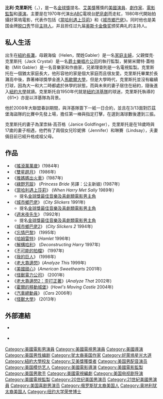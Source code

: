 {{noteTA
|T=zh-hans:比利·克里斯托;zh-hk:比利·基斯度;zh-tw:比利·克里斯托;
|G1=Movie
|1=zh-hans:比利·克里斯托;zh-hk:比利·基斯度;zh-tw:比利·克里斯托;
}}
{{Infobox comedian <!-- for individuals - see Template:Infobox comedian for usage -->
| name                 = 比利·克里斯托
| image                = Billycrystal.JPG
| image_size           = 
| alt                  = 
| caption              = 
| pseudonym            = 
| birth_name           = William Jacob Crystal
| birth_date           = {{birth date and age|1948|3|14}}
| birth_place          = {{flagicon|USA}} [[美國|美國]][[紐約|紐約]][[長灘|長灘]]
| death_date           = 
| death_place          = 
| medium               = 
| nationality          = 
| active               = 
| genre                = 
| subject              = 
| influences           = 
| influenced           = 
| spouse               = 珍妮絲·克里斯托（1970年至今）
| domesticpartner      = 
| notable_work         = 
| signature            = 
| website              = 
| footnotes            = 
| module               = 
| emmyawards=最佳特別節目演出<br>1989年 《[[第31屆葛萊美獎|第31屆葛萊美獎]]》 <br> 最佳綜藝/音樂編劇<br>1990年 《Midnight Train to Moscow》<br>1991年 《[[第63屆奧斯卡金像獎|第63屆奧斯卡金像獎]]》<br>1992年 《[[第64屆奧斯卡金像獎|第64屆奧斯卡金像獎]]》<br />最佳綜藝/音樂獨立演出 <br>1991年 《[[第63屆奧斯卡金像獎|第63屆奧斯卡金像獎]]》<br>1998年 《[[第70屆奧斯卡金像獎|第70屆奧斯卡金像獎]]》
| americancomedyawards=最有趣的電影男主角<br>1989年 《[[當哈利遇上莎莉|當哈利遇上莎莉]]》<br>1991年 《[[城市鄉巴佬|城市鄉巴佬]]》 <br> 最有趣的電視特別節目男表演者<br>1991年 《[[第63屆奧斯卡金像獎|第63屆奧斯卡金像獎]]》<br>1992年 《[[第64屆奧斯卡金像獎|第64屆奧斯卡金像獎]]》<br>1993年 《[[第65屆奧斯卡金像獎|第65屆奧斯卡金像獎]]》<br>1998年 《[[第70屆奧斯卡金像獎|第70屆奧斯卡金像獎]]》
}}

'''比利·克里斯托'''（{{lang-en|Billy Crystal}}，{{bd|1948年|3月14日|||Crystal}}），是一名[[金球獎|金球獎]]提名、[[艾美獎|艾美獎]]獲獎的[[美國|美國]][[演員|演員]]、[[劇作家|劇作家]]、[[電影監製|電影監製]]和[[導演|導演]]。主要是在1970年代演出[[ABC|ABC]]電視台[[肥皂劇|肥皂劇]]而走紅，1980年代開始拍攝好萊塢電影，代表作包括《[[當哈利遇上莎莉|當哈利遇上莎莉]]》和《[[城市鄉巴佬|城市鄉巴佬]]》。同时他也是美国金牌[[談話節目|脱口秀]]节目[[主持人|主持人]]，并且担任过九届[[奥斯卡金像奖|奥斯卡金像奖]]颁奖典礼的主持人。

==私人生活==
出生在[[紐約|紐約]][[長灘|長灘]]，母親海倫（Helen，閨姓Gabler）是一名[[家庭主婦|家庭主婦]]，父親傑克·克里斯托（Jack Crystal）是一名[[爵士樂|爵士樂]][[唱片公司|唱片公司]]的執行監製，舅舅米爾特·蓋柏勒（Milt Gabler）是一名音樂家和作曲家，兄弟理查則是一名電視監製。克里斯托在一個猶太家庭長大，他形容他的家是個大家庭而且很友愛。克里斯托畢業於長灘高中後，靠著棒球獎學金進入[[馬歇爾大學|馬歇爾大學]]，但是大學時代，克里斯托並沒有繼續打球，因為大一和大二時都處於休學的狀態，而與未來的妻子居住在紐約，隨後進入[[紐約大學|紐約大學]]就讀。克里斯托自1950年代就是[[紐約洋基隊|紐約洋基隊]]的球迷，克里斯托執導的《61*》亦是以洋基隊為背景。

他於2008年大聯盟春訓期間，與洋基隊簽下一紙一日合約，並且在3/13面對匹茲堡海盜隊的比賽中先發上場，擔任第一棒與指定打擊，在選到滿球數後遭到三振。

克里斯托的妻子為潔柰絲·高芬格（Janice Goldfinger），克里斯托是在18歲時與17歲的妻子相遇，他們有了兩個女兒珍妮佛（Jennifer）和琳賽（Lindsay），夫妻倆目前已經升格成祖父母。

==作品==
*《[[搖滾萬萬歲|搖滾萬萬歲]]》(1984年)
*《[[雙星趕月|雙星趕月]]》 (1986年)
*《[[推媽媽出火車|推媽媽出火車]]》(1987年)
*《[[綠野芳蹤|綠野芳蹤]]》 (''Princess Bride'' 另譯：公主新娘) (1987年)
*《[[當哈利遇上莎莉|當哈利遇上莎莉]]》 (''When Harry Met Sally'' 1989年)
**提名[[金球獎最佳音樂及喜劇類電影男主角|金球獎最佳音樂及喜劇類電影男主角]]
*《[[城市鄉巴佬|城市鄉巴佬]]》 (''City Slickers'' 1991年)
**提名[[金球獎最佳音樂及喜劇類電影男主角|金球獎最佳音樂及喜劇類電影男主角]]
*《[[週末夜先生|週末夜先生]]》 (1992年)
**提名[[金球獎最佳音樂及喜劇類電影男主角|金球獎最佳音樂及喜劇類電影男主角]]
*《[[城市鄉巴佬2|城市鄉巴佬2]]》 (''City Slickers 2'' 1994年)
*《[[忘情巴黎|忘情巴黎]]》 (1995年)
*《[[哈姆雷特_(1996年電影)|哈姆雷特]]》(''Hamlet'' 1996年)
*《[[解構哈利|解構哈利]]》 (''Deconstructing Harry'' 1997年)
*《[[不可能的拍檔|不可能的拍檔]]》 (1997年)
*《[[我的巨人|我的巨人]]》 (1998年)
*《[[老大靠邊閃|老大靠邊閃]]》(''Analyze This'' 1999年)
*《[[美國甜心|美國甜心]]》(''American Sweethearts'' 2001年) 
*《[[怪獸電力公司|怪獸電力公司]]》 (2001年)
*《[[老大靠邊閃2：歪打正著|老大靠邊閃2：歪打正著]]》(''Analyze That'' 2002年)
*《[[霍爾的移動城堡|霍爾的移動城堡]]》(''Howl's Moving Castle'' 2004年) 
*《[[汽車總動員|汽車總動員]]》 (''Cars'' 2006年)
*《[[怪獸大學|怪獸大學]]》 (2013年)

==外部連結==
*{{en}} {{imdb name|id=0000345|name=Billy Crystal}}
*{{en}} {{tvtome person|id=1041|name=Billy Crystal}}

{{start box}}
{{succession box | [[吉維·蔡斯|吉維·蔡斯]]<br>[[第60屆奧斯卡金像獎|第60屆奧斯卡金像獎]] | [[琥碧·戈柏|琥碧·戈柏]]<br>[[第66屆奧斯卡金像獎|第66屆奧斯卡金像獎]] | [[奧斯卡金像獎|奧斯卡金像獎]]主持人 | [[第62屆奧斯卡金像獎|第62屆]]、[[第63屆奧斯卡金像獎|第63屆]]、[[第62屆奧斯卡金像獎|第64屆]]、[[第65屆奧斯卡金像獎|第65屆奧斯卡金像獎]]}} 
{{succession box | [[琥碧·戈柏|琥碧·戈柏]]<br>[[第68屆奧斯卡金像獎|第68屆奧斯卡金像獎]] | [[琥碧·戈柏|琥碧·戈柏]]<br>[[第71屆奧斯卡金像獎|第71屆奧斯卡金像獎]] | [[奧斯卡金像獎|奧斯卡金像獎]]主持人 | [[第69屆奧斯卡金像獎|第69屆]]、[[第70屆奧斯卡金像獎|第70屆奧斯卡金像獎]]}}
{{succession box | [[琥碧·戈柏|琥碧·戈柏]]<br>[[第71屆奧斯卡金像獎|第71屆奧斯卡金像獎]] | [[史提夫·馬丁|史提夫·馬丁]]<br>[[第73屆奧斯卡金像獎|第73屆奧斯卡金像獎]] | [[奧斯卡金像獎|奧斯卡金像獎]]主持人 | [[第72屆奧斯卡金像獎|第72屆奧斯卡金像獎]]}}
{{succession box | [[史提夫·馬丁|史提夫·馬丁]]<br>[[第75屆奧斯卡金像獎|第75屆奧斯卡金像獎]] | [[克里斯·洛克|克里斯·洛克]]<br>[[第77屆奧斯卡金像獎|第77屆奧斯卡金像獎]] | [[奧斯卡金像獎|奧斯卡金像獎]]主持人 | [[第76屆奧斯卡金像獎|第76屆奧斯卡金像獎]]}}
{{succession box | [[詹姆斯·法蘭科|詹姆斯·法蘭科]]<br>[[安·海瑟薇|安·海瑟薇]]<br>[[第83屆奧斯卡金像獎|第83屆奧斯卡金像獎]] | [[塞思·麥克法蘭|塞思·麥克法蘭]]<br>[[第85屆奧斯卡金像獎|第85屆奧斯卡金像獎]] | [[奧斯卡金像獎|奧斯卡金像獎]]主持人 | [[第84屆奧斯卡金像獎|第84屆奧斯卡金像獎]]}}
{{end box}}
{{年度風雲男性獎}}
{{Authority control}}
{{DEFAULTSORT:Crystal, Billy}}
[[Category:美國電影男演員|Category:美國電影男演員]]
[[Category:美國電視男演員|Category:美國電視男演員]]
[[Category:美國導演|Category:美國導演]]
[[Category:美国男性编剧|Category:美国男性编剧]]
[[Category:犹太裔美国作家|Category:犹太裔美国作家]]
[[Category:好萊塢星光大道|Category:好萊塢星光大道]]
[[Category:紐約大學校友|Category:紐約大學校友]]
[[Category:艾美獎獲獎者|Category:艾美獎獲獎者]]
[[Category:美国男配音演员|Category:美国男配音演员]]
[[Category:美国模仿艺人|Category:美国模仿艺人]]
[[Category:美國電影導演|Category:美國電影導演]]
[[Category:美國電影監製|Category:美國電影監製]]
[[Category:美国男歌手|Category:美国男歌手]]
[[Category:美國電視編劇|Category:美國電視編劇]]
[[Category:美国电视剧导演|Category:美国电视剧导演]]
[[Category:美國電視監製|Category:美國電視監製]]
[[Category:20世纪美国男演员|Category:20世纪美国男演员]]
[[Category:21世紀美國男演員|Category:21世紀美國男演員]]
[[Category:美国喜剧男演员|Category:美国喜剧男演员]]
[[Category:俄罗斯犹太裔美国人|Category:俄罗斯犹太裔美国人]]
[[Category:奥地利犹太裔美国人|Category:奥地利犹太裔美国人]]
[[Category:纽约大学荣誉博士|Category:纽约大学荣誉博士]]